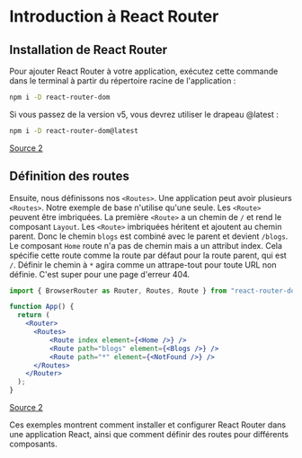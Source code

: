 # Introduction à React Router

## Installation de React Router

Pour ajouter React Router à votre application, exécutez cette commande dans le terminal à partir du répertoire racine de l'application :

```bash
npm i -D react-router-dom
```
Si vous passez de la version v5, vous devrez utiliser le drapeau @latest :

```bash
npm i -D react-router-dom@latest
```
[Source 2](https://www.w3schools.com/react/react_router.asp)

## Définition des routes

Ensuite, nous définissons nos `<Routes>`. Une application peut avoir plusieurs `<Routes>`. Notre exemple de base n'utilise qu'une seule. Les `<Route>` peuvent être imbriquées. La première `<Route>` a un chemin de `/` et rend le composant `Layout`. Les `<Route>` imbriquées héritent et ajoutent au chemin parent. Donc le chemin `blogs` est combiné avec le parent et devient `/blogs`. Le composant `Home` route n'a pas de chemin mais a un attribut index. Cela spécifie cette route comme la route par défaut pour la route parent, qui est `/`. Définir le chemin à `*` agira comme un attrape-tout pour toute URL non définie. C'est super pour une page d'erreur 404.

```jsx copy
import { BrowserRouter as Router, Routes, Route } from "react-router-dom";

function App() {
  return (
    <Router>
      <Routes>
          <Route index element={<Home />} />
          <Route path="blogs" element={<Blogs />} />
          <Route path="*" element={<NotFound />} />
      </Routes>
    </Router>
  );
}
```
[Source 2](https://www.w3schools.com/react/react_router.asp)

Ces exemples montrent comment installer et configurer React Router dans une application React, ainsi que comment définir des routes pour différents composants.